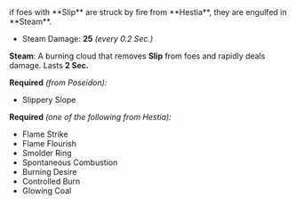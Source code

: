
<Boon>
if foes with **Slip** are struck by fire from **Hestia**, they are engulfed in **Steam**.

- Steam Damage: **25** _(every 0.2 Sec.)_

**Steam**: A burning cloud that removes **Slip** from foes and rapidly deals damage. Lasts **2 Sec.**

</Boon>

**Required** _(from Poseidon):_

- Slippery Slope

**Required** _(one of the following from Hestia):_

- Flame Strike
- Flame Flourish
- Smolder Ring
- Spontaneous Combustion
- Burning Desire
- Controlled Burn
- Glowing Coal
